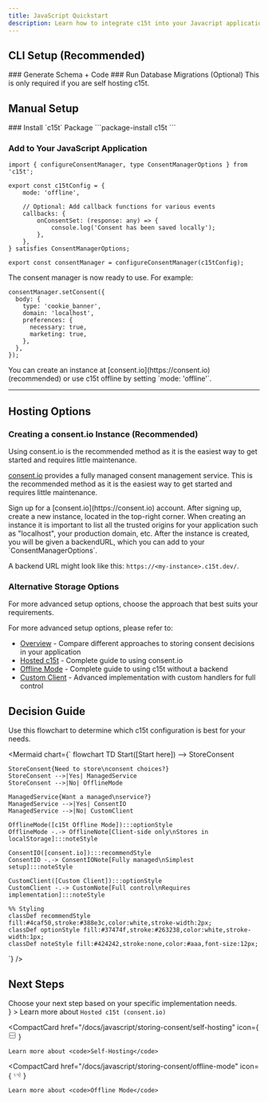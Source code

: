 ```yaml
---
title: JavaScript Quickstart
description: Learn how to integrate c15t into your Javacript application with this step-by-step guide. We'll cover installation, configuration, and basic usage.
---
```


## CLI Setup (Recommended)
<Steps>
<Step>
### Generate Schema + Code

<RunCommand command="@c15t/cli generate" />

</Step>

<Step>
### Run Database Migrations (Optional)

<Callout type="note">
This is only required if you are self hosting c15t.
</Callout>

<RunCommand command="@c15t/cli migrate" />

</Step>
</Steps>

## Manual Setup
<Steps>
<Step>
### Install `c15t` Package
 ```package-install
 c15t
 ```
</Step>
 
<Step>
 
### Add to Your JavaScript Application

```tsx
import { configureConsentManager, type ConsentManagerOptions } from 'c15t';

export const c15tConfig = {
	mode: 'offline',

	// Optional: Add callback functions for various events
	callbacks: {
		onConsentSet: (response: any) => {
			console.log('Consent has been saved locally');
		},
	},
} satisfies ConsentManagerOptions;

export const consentManager = configureConsentManager(c15tConfig);

```

The consent manager is now ready to use. For example: 

```tsx
consentManager.setConsent({
  body: {
    type: 'cookie_banner',
    domain: 'localhost',
    preferences: {
      necessary: true,
      marketing: true,
    },
  },
});
```

<Callout type="tip">
You can create an instance at [consent.io](https://consent.io) (recommended) or use c15t offline by setting `mode: 'offline'`.
</Callout>
</Step>
</Steps>

--- 

## Hosting Options

### Creating a consent.io Instance (Recommended)

<Callout type="info">
Using consent.io is the recommended method as it is the easiest way to get started and requires little maintenance.
</Callout>

[consent.io](https://consent.io) provides a fully managed consent management service. This is the recommended method as it is the easiest way to get started and requires little maintenance.

<Steps>

<Step>
Sign up for a [consent.io](https://consent.io) account.
</Step>

<Step>
After signing up, create a new instance, located in the top-right corner.

<Callout>
When creating an instance it is important to list all the trusted origins for your application such as "localhost", your production domain, etc.
</Callout>

</Step>

<Step>
After the instance is created, you will be given a backendURL, which you can add to your `ConsentManagerOptions`.

A backend URL might look like this: `https://<my-instance>.c15t.dev/`.
</Step>

</Steps>

### Alternative Storage Options

<Callout type="note">
For more advanced setup options, choose the approach that best suits your requirements.
</Callout>

For more advanced setup options, please refer to:
- [Overview](/docs/storing-consent/overview) - Compare different approaches to storing consent decisions in your application
- [Hosted c15t](/docs/storing-consent/hosted-c15t) - Complete guide to using consent.io
- [Offline Mode](/docs/storing-consent/offline-mode) - Complete guide to using c15t without a backend
- [Custom Client](/docs/storing-consent/custom-client) - Advanced implementation with custom handlers for full control

## Decision Guide

<Callout>
Use this flowchart to determine which c15t configuration is best for your needs.
</Callout>

<Mermaid chart={`
flowchart TD
    Start([Start here]) --> StoreConsent
    
    StoreConsent{Need to store\nconsent choices?}
    StoreConsent -->|Yes| ManagedService
    StoreConsent -->|No| OfflineMode
    
    ManagedService{Want a managed\nservice?}
    ManagedService -->|Yes| ConsentIO
    ManagedService -->|No| CustomClient
    
    OfflineMode([c15t Offline Mode]):::optionStyle
    OfflineMode -.-> OfflineNote[Client-side only\nStores in localStorage]:::noteStyle
    
    ConsentIO([consent.io]):::recommendStyle
    ConsentIO -.-> ConsentIONote[Fully managed\nSimplest setup]:::noteStyle
    
    CustomClient([Custom Client]):::optionStyle
    CustomClient -.-> CustomNote[Full control\nRequires implementation]:::noteStyle
    
    %% Styling
    classDef recommendStyle fill:#4caf50,stroke:#388e3c,color:white,stroke-width:2px;
    classDef optionStyle fill:#37474f,stroke:#263238,color:white,stroke-width:1px;
    classDef noteStyle fill:#424242,stroke:none,color:#aaa,font-size:12px;
`} />

## Next Steps

<Callout type="tip">
Choose your next step based on your specific implementation needs.
</Callout>

<div className="mt-6">
  <CompactCard 
    href="/docs/javascript/storing-consent/hosted-c15t" 
    icon={
      <svg xmlns="http://www.w3.org/2000/svg" width="16" height="16" fill="none" viewBox="0 0 24 24" stroke="currentColor">
        <path strokeLinecap="round" strokeLinejoin="round" strokeWidth={2} d="M13 10V3L4 14h7v7l9-11h-7z" />
      </svg>
    }
  >
    Learn more about <code>Hosted c15t (consent.io)</code>
  </CompactCard>

  <CompactCard 
    href="/docs/javascript/storing-consent/self-hosting"
    icon={
      <svg xmlns="http://www.w3.org/2000/svg" width="16" height="16" fill="none" viewBox="0 0 24 24" stroke="currentColor">
        <path strokeLinecap="round" strokeLinejoin="round" strokeWidth={2} d="M5 12h14M5 12a2 2 0 01-2-2V6a2 2 0 012-2h14a2 2 0 012 2v4a2 2 0 01-2 2M5 12a2 2 0 00-2 2v4a2 2 0 002 2h14a2 2 0 002-2v-4a2 2 0 00-2-2" />
      </svg>
    }
  >
    Learn more about <code>Self-Hosting</code>
  </CompactCard>

  <CompactCard 
    href="/docs/javascript/storing-consent/offline-mode"
    icon={
      <svg xmlns="http://www.w3.org/2000/svg" width="16" height="16" fill="none" viewBox="0 0 24 24" stroke="currentColor">
        <path strokeLinecap="round" strokeLinejoin="round" strokeWidth={2} d="M18.364 5.636a9 9 0 010 12.728m0 0l-2.829-2.829m2.829 2.829L21 21M15.536 8.464a5 5 0 010 7.072m0 0l-2.829-2.829m-4.243 2.829a4.978 4.978 0 01-1.414-2.83m-1.414 5.658a9 9 0 01-2.167-9.238m7.824 2.167a1 1 0 111.414 1.414m-1.414-1.414L10 10" />
      </svg>
    }
  >
    Learn more about <code>Offline Mode</code>
  </CompactCard>
</div>

